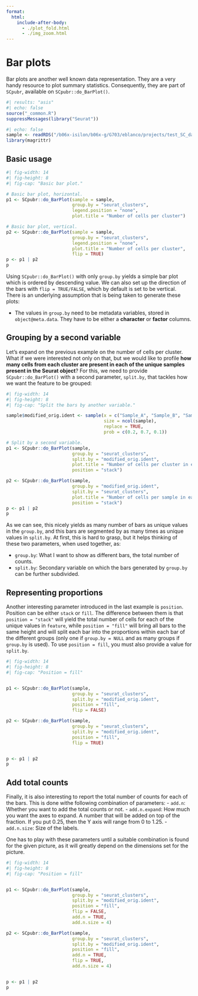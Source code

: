 ```yaml
---
format: 
  html:
    include-after-body:
      - ./plot_fold.html
      - ./img_zoom.html
---
```


# Bar plots

Bar plots are another well known data representation. They are a very handy resource to plot summary statistics. Consequently, they are part of `SCpubr`, available on `SCpubr::do_BarPlot()`. 

```r
#| results: "asis"
#| echo: false
source("_common.R")
suppressMessages(library("Seurat"))
```

```r
#| echo: false
sample <- readRDS("/b06x-isilon/b06x-g/G703/eblanco/projects/test_SC_datasets/sc_dataset.rds")
library(magrittr)
```

## Basic usage
```r
#| fig-width: 14
#| fig-height: 8
#| fig-cap: "Basic bar plot."

# Basic bar plot, horizontal.
p1 <- SCpubr::do_BarPlot(sample = sample, 
                         group.by = "seurat_clusters", 
                         legend.position = "none", 
                         plot.title = "Number of cells per cluster")

# Basic bar plot, vertical.
p2 <- SCpubr::do_BarPlot(sample = sample, 
                         group.by = "seurat_clusters", 
                         legend.position = "none",
                         plot.title = "Number of cells per cluster", 
                         flip = TRUE)
p <- p1 | p2
p
```
Using `SCpubr::do_BarPlot()` with only `group.by` yields a simple bar plot which is ordered by descending value. We can also set up the direction of the bars with `flip = TRUE/FALSE`, which by default is set to be vertical. There is an underlying assumption that is being taken to generate these plots:

- The values in `group.by` need to be metadata variables, stored in `object@meta.data`. They have to be either a **character** or **factor** columns.


## Grouping by a second variable
Let's expand on the previous example on the number of cells per cluster. What if we were interested not only on that, but we would like to profile **how many cells from each cluster are present in each of the unique samples present in the Seurat object**? For this, we need to provide `SCpubr::do_BarPlot()` with a second parameter, `split.by`, that tackles how we want the feature to be grouped:

```r
#| fig-width: 14
#| fig-height: 8
#| fig-cap: "Split the bars by another variable."

sample$modified_orig.ident <- sample(x = c("Sample_A", "Sample_B", "Sample_C"), 
                                     size = ncol(sample), 
                                     replace = TRUE, 
                                     prob = c(0.2, 0.7, 0.1))

# Split by a second variable.
p1 <- SCpubr::do_BarPlot(sample,
                         group.by = "seurat_clusters",
                         split.by = "modified_orig.ident",
                         plot.title = "Number of cells per cluster in each sample",
                         position = "stack")

p2 <- SCpubr::do_BarPlot(sample, 
                         group.by = "modified_orig.ident", 
                         split.by = "seurat_clusters",
                         plot.title = "Number of cells per sample in each cluster",
                         position = "stack")
p <- p1 | p2
p
```

As we can see, this nicely yields as many number of bars as unique values in the `group.by`, and this bars are segmented by as many times as unique values in `split.by`. At first, this is hard to grasp, but it helps thinking of these two parameters, when used together, as:

- `group.by`: What I want to show as different bars, the total number of counts.
- `split.by`: Secondary variable on which the bars generated by `group.by` can be further subdivided.

## Representing proportions
Another interesting parameter introduced in the last example is `position`. Position can be either `stack` or `fill`. The difference between them is that `position = "stack"` will yield the total number of cells for each of the unique values in `feature`, while `position = "fill"` will bring all bars to the same height and will split each bar into the proportions within each bar of the different groups (only one if `group.by = NULL` and as many groups if `group.by` is used). To use `position = fill`, you must also provide a value for `split.by`.

```r
#| fig-width: 14
#| fig-height: 8
#| fig-cap: "Position = fill"


p1 <- SCpubr::do_BarPlot(sample, 
                         group.by = "seurat_clusters",
                         split.by = "modified_orig.ident",
                         position = "fill",
                         flip = FALSE)

p2 <- SCpubr::do_BarPlot(sample, 
                         group.by = "seurat_clusters",
                         split.by = "modified_orig.ident",
                         position = "fill",
                         flip = TRUE)


p <- p1 | p2
p
```


## Add total counts 

Finally, it is also interesting to report the total number of counts for each of the bars. This is done withe following combination of parameters:
- `add.n`: Whether you want to add the total counts or not.
- `add.n.expand`: How much you want the axes to expand. A number that will be added on top of the fraction. If you put 0.25, then the Y axis will range from 0 to 1.25. 
- `add.n.size`: Size of the labels.

One has to play with these parameters until a suitable combination is found for the given picture, as it will greatly depend on the dimensions set for the picture. 

```r
#| fig-width: 14
#| fig-height: 8
#| fig-cap: "Position = fill"


p1 <- SCpubr::do_BarPlot(sample, 
                         group.by = "seurat_clusters",
                         split.by = "modified_orig.ident",
                         position = "fill",
                         flip = FALSE,
                         add.n = TRUE,
                         add.n.size = 4)

p2 <- SCpubr::do_BarPlot(sample, 
                         group.by = "seurat_clusters",
                         split.by = "modified_orig.ident",
                         position = "fill",
                         add.n = TRUE,
                         flip = TRUE,
                         add.n.size = 4)


p <- p1 | p2
p
```


